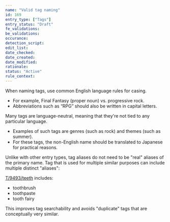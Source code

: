 ```yaml
---
name: "Valid tag naming"
id: 169
entry_type: ["Tags"]
entry_status: "Draft"
fe_validations:
be_validations:
occurance:
detection_script:
edit_list:
date_checked:
date_created:
date_modified:
rationale:
status: "Active"
rule_context:
---
```


When naming tags, use common English language rules for casing. 
- For example, Final Fantasy (proper noun) vs. progressive rock. 
- Abbreviations such as “RPG” should also be written in capital letters.

Many tags are language-neutral, meaning that they're not tied to any particular language. 
- Examples of such tags are genres (such as rock) and themes (such as summer). 
- For these tags, the non-English name should be translated to Japanese for practical reasons.

Unlike with other entry types, tag aliases do not need to be "real" aliases of the primary name. Tag that is used for multiple similar purposes can include multiple distinct "aliases":

[T/9493/teeth](https://vocadb.net/T/9493/teeth) includes:
- toothbrush
- toothpaste
- tooth fairy

This improves tag searchability and avoids "duplicate" tags that are conceptually very similar.

